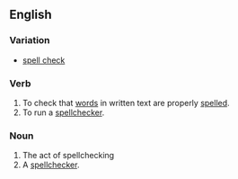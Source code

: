 ==English==

===Variation===
*[[spell check]]

===Verb===
{{en-verb}}

#To check that [[word]]s in written text are properly [[spell]]ed.
#To run a [[spellchecker]].

===Noun===
{{en-noun}}

#The act of spellchecking
#A [[spellchecker]].